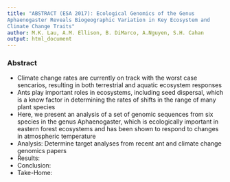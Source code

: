 ```yaml
---
title: "ABSTRACT (ESA 2017): Ecological Genomics of the Genus
Aphaenogaster Reveals Biogeographic Variation in Key Ecosystem and
Climate Change Traits"
author: M.K. Lau, A.M. Ellison, B. DiMarco, A.Nguyen, S.H. Cahan
output: html_document
---
```


### Abstract

- Climate change rates are currently on track with the worst case
  sencarios, resulting in both terrestrial and aquatic ecosystem responses
- Ants play important roles in ecosystems, including seed dispersal,
  which is a know factor in determining the rates of shifts in the
  range of many plant species
- Here, we present an analysis of a set of genomic sequences from six
  species in the genus Aphaenogaster, which is ecologically important
  in eastern forest ecosystems and has been shown to respond to
  changes in atmospheric temperature
- Analysis: Determine target analyses from recent ant and climate change
  genomics papers
- Results: 
- Conclusion:
- Take-Home:
